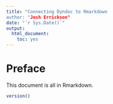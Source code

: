 ```yaml
---
title: "Connecting Dyndoc to Rmarkdown
author: "Josh Errickson"
date: "`r Sys.Date()`"
output:
  html_document:
    toc: yes
---
```


# Preface

This document is all in Rmarkdown.

```r
version()
```
